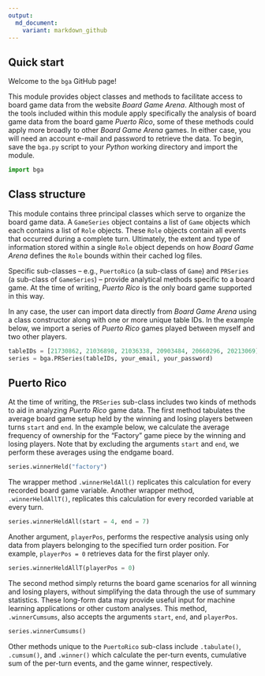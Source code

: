 ```yaml
---
output:
  md_document:
    variant: markdown_github
---
```


<!-- README.md is generated from README.Rmd. Please edit that file -->

## Quick start

Welcome to the `bga` GitHub page!

This module provides object classes and methods to facilitate access to board game data from the website *Board Game Arena*. Although most of the tools included within this module apply specifically the analysis of board game data from the board game *Puerto Rico*, some of these methods could apply more broadly to other *Board Game Arena* games. In either case, you will need an account e-mail and password to retrieve the data. To begin, save the `bga.py` script to your *Python* working directory and import the module.

```python
import bga
```

## Class structure

This module contains three principal classes which serve to organize the board game data. A `GameSeries` object contains a list of `Game` objects which each contains a list of `Role` objects. These `Role` objects contain all events that occurred during a complete turn. Ultimately, the extent and type of information stored within a single `Role` object depends on how *Board Game Arena* defines the `Role` bounds within their cached log files.

Specific sub-classes -- e.g., `PuertoRico` (a sub-class of `Game`) and `PRSeries` (a sub-class of `GameSeries`) -- provide analytical methods specific to a board game. At the time of writing, *Puerto Rico* is the only board game supported in this way.

In any case, the user can import data directly from *Board Game Arena* using a class constructor along with one or more unique table IDs. In the example below, we import a series of *Puerto Rico* games played between myself and two other players.

```python
tableIDs = [21730862, 21036898, 21036338, 20903484, 20660296, 20213069]
series = bga.PRSeries(tableIDs, your_email, your_password)
```

## Puerto Rico

At the time of writing, the `PRSeries` sub-class includes two kinds of methods to aid in analyzing *Puerto Rico* game data. The first method tabulates the average board game setup held by the winning and losing players between turns `start` and `end`. In the example below, we calculate the average frequency of ownership for the "Factory" game piece by the winning and losing players. Note that by excluding the arguments `start` and `end`, we perform these averages using the endgame board.

```python
series.winnerHeld("factory")
```

The wrapper method `.winnerHeldAll()` replicates this calculation for every recorded board game variable. Another wrapper method, `.winnerHeldAllT()`, replicates this calculation for every recorded variable at every turn.

```python
series.winnerHeldAll(start = 4, end = 7)
```

Another argument, `playerPos`, performs the respective analysis using only data from players belonging to the specified turn order position. For example, `playerPos = 0` retrieves data for the first player only.

```python
series.winnerHeldAllT(playerPos = 0)
```

The second method simply returns the board game scenarios for all winning and losing players, without simplifying the data through the use of summary statistics. These long-form data may provide useful input for machine learning applications or other custom analyses. This method, `.winnerCumsums`, also accepts the arguments `start`, `end`, and `playerPos`.

```python
series.winnerCumsums()
```

Other methods unique to the `PuertoRico` sub-class include `.tabulate()`, `.cumsum()`, and `.winner()` which calculate the per-turn events, cumulative sum of the per-turn events, and the game winner, respectively.

